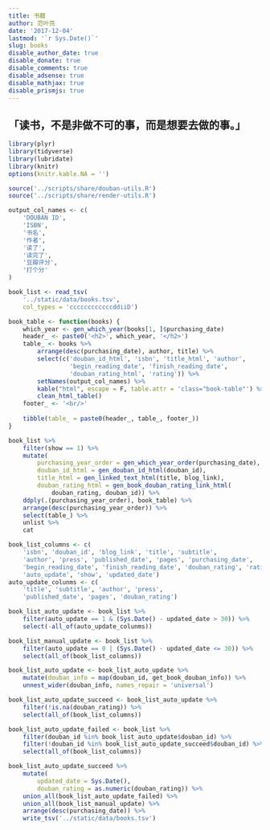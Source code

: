 ```yaml
---
title: 书籍
author: 范叶亮
date: '2017-12-04'
lastmod: '`r Sys.Date()`'
slug: books
disable_author_date: true
disable_donate: true
disable_comments: true
disable_adsense: true
disable_mathjax: true
disable_prismjs: true
---
```


## 「读书，不是非做不可的事，而是想要去做的事。」

```r
library(plyr)
library(tidyverse)
library(lubridate)
library(knitr)
options(knitr.kable.NA = '')

source('../scripts/share/douban-utils.R')
source('../scripts/share/render-utils.R')
```

```r
output_col_names <- c(
    'DOUBAN ID',
    'ISBN',
    '书名',
    '作者',
    '读了',
    '读完了',
    '豆瓣评分',
    '打个分'
)

book_list <- read_tsv(
    '../static/data/books.tsv',
    col_types = 'ccccccccccccddiiD')

book_table <- function(books) {
    which_year <- gen_which_year(books[1, ]$purchasing_date)
    header_ <- paste0('<h2>', which_year, '</h2>')
    table_ <- books %>%
        arrange(desc(purchasing_date), author, title) %>%
        select(c('douban_id_html', 'isbn', 'title_html', 'author',
                 'begin_reading_date', 'finish_reading_date',
                 'douban_rating_html', 'rating')) %>%
        setNames(output_col_names) %>%
        kable("html", escape = F, table.attr = 'class="book-table"') %>%
        clean_html_table()
    footer_ <- '<br/>'
    
    tibble(table_ = paste0(header_, table_, footer_))
}

book_list %>%
    filter(show == 1) %>%
    mutate(
        purchasing_year_order = gen_which_year_order(purchasing_date),
        douban_id_html = gen_douban_id_html(douban_id),
        title_html = gen_linked_text_html(title, blog_link),
        douban_rating_html = gen_book_douban_rating_link_html(
            douban_rating, douban_id)) %>%
    ddply(.(purchasing_year_order), book_table) %>%
    arrange(desc(purchasing_year_order)) %>%
    select(table_) %>%
    unlist %>%
    cat
```

```r
book_list_columns <- c(
    'isbn', 'douban_id', 'blog_link', 'title', 'subtitle',
    'author', 'press', 'published_date', 'pages', 'purchasing_date',
    'begin_reading_date', 'finish_reading_date', 'douban_rating', 'rating',
    'auto_update', 'show', 'updated_date')
auto_update_colunms <- c(
    'title', 'subtitle', 'author', 'press',
    'published_date', 'pages', 'douban_rating')

book_list_auto_update <- book_list %>%
    filter(auto_update == 1 & (Sys.Date() - updated_date > 30)) %>%
    select(-all_of(auto_update_colunms))

book_list_manual_update <- book_list %>%
    filter(auto_update == 0 | (Sys.Date() - updated_date <= 30)) %>%
    select(all_of(book_list_columns))

book_list_auto_update <- book_list_auto_update %>%
    mutate(douban_info = map(douban_id, get_book_douban_info)) %>%
    unnest_wider(douban_info, names_repair = 'universal')

book_list_auto_update_succeed <- book_list_auto_update %>%
    filter(!is.na(douban_rating)) %>%
    select(all_of(book_list_columns))

book_list_auto_update_failed <- book_list %>%
    filter(douban_id %in% book_list_auto_update$douban_id) %>%
    filter(!douban_id %in% book_list_auto_update_succeed$douban_id) %>%
    select(all_of(book_list_columns))

book_list_auto_update_succeed %>%
    mutate(
        updated_date = Sys.Date(),
        douban_rating = as.numeric(douban_rating)) %>%
    union_all(book_list_auto_update_failed) %>%
    union_all(book_list_manual_update) %>%
    arrange(desc(purchasing_date)) %>%
    write_tsv('../static/data/books.tsv')
```
